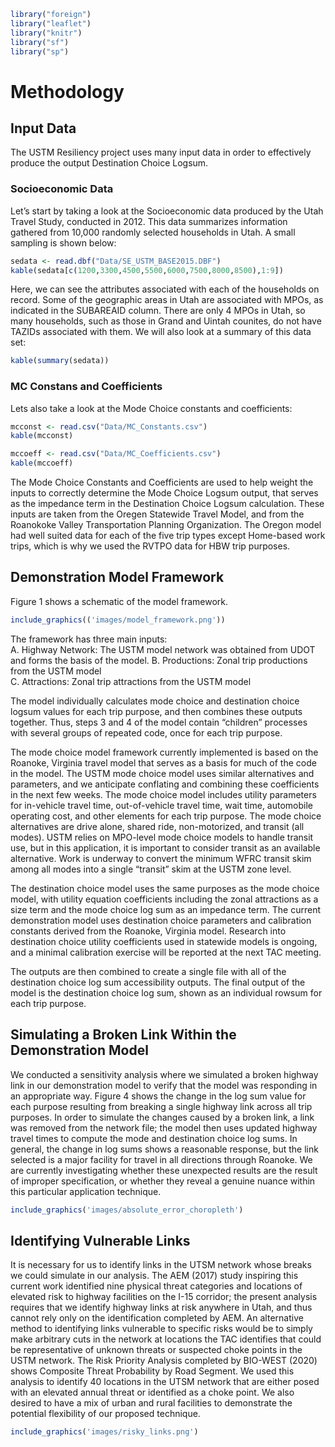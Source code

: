 ```r
library("foreign")
library("leaflet")
library("knitr")
library("sf")
library("sp")
```

# Methodology

## Input Data
The USTM Resiliency project uses many input data in order to effectively produce the output Destination Choice Logsum.

### Socioeconomic Data
Let's start by taking a look at the Socioeconomic data produced by the Utah Travel Study, conducted in 2012. This data summarizes information gathered from 10,000 randomly selected households in Utah. A small sampling is shown below:
```r
sedata <- read.dbf("Data/SE_USTM_BASE2015.DBF")
kable(sedata[c(1200,3300,4500,5500,6000,7500,8000,8500),1:9])
```
Here, we can see the attributes associated with each of the households on record. Some of the geographic areas in Utah are associated with MPOs, as indicated in the SUBAREAID column. There are only 4 MPOs in Utah, so many households, such as those in Grand and Uintah counites, do not have TAZIDs associated with them. We will also look at a summary of this data set:
```r
kable(summary(sedata))
```

### MC Constans and Coefficients
Lets also take a look at the Mode Choice constants and coefficients:
```r
mcconst <- read.csv("Data/MC_Constants.csv")
kable(mcconst)
```

```r
mccoeff <- read.csv("Data/MC_Coefficients.csv")
kable(mccoeff)
```

The Mode Choice Constants and Coefficients are used to help weight the inputs to correctly determine the Mode Choice Logsum output, that serves as the impedance term in the Destination Choice Logsum calculation. These inputs are taken from the Oregen Statewide Travel Model, and from the Roanokoke Valley Transportation Planning Organization. The Oregon model had well suited data for each of the five trip types except Home-based work trips, which is why we used the RVTPO data for HBW trip purposes. 

## Demonstration Model Framework

Figure 1 shows a schematic of the model framework. 
```r
include_graphics(('images/model_framework.png'))
```


The framework has three main inputs:	
A. Highway Network: The USTM model network was obtained from UDOT and forms the basis of the model.
B. Productions: Zonal trip productions from the USTM model  
C. Attractions: Zonal trip attractions from the USTM model
  
The model individually calculates mode choice and destination choice logsum values for each trip purpose, and then combines these outputs together. Thus, steps 3 and 4 of the model contain “children” processes with several groups of repeated code, once for each trip purpose. 

The mode choice model framework currently implemented is based on the Roanoke, Virginia travel model that serves as a basis for much of the code in the model. The USTM mode choice model uses similar alternatives and parameters, and we anticipate conflating and combining these coefficients in the next few weeks. The mode choice model includes utility parameters for in-vehicle travel time, out-of-vehicle travel time, wait time, automobile operating cost, and other elements for each trip purpose. The mode choice alternatives are drive alone, shared ride, non-motorized, and transit (all modes). USTM relies on MPO-level mode choice models to handle transit use, but in this application, it is important to consider transit as an available alternative. Work is underway to convert the minimum WFRC transit skim among all modes into a single “transit” skim at the USTM zone level.

The destination choice model uses the same purposes as the mode choice model, with utility equation coefficients including the zonal attractions as a size term and the mode choice log sum as an impedance term. The current demonstration model uses destination choice parameters and calibration constants derived from the Roanoke, Virginia model. Research into destination choice utility coefficients used in statewide models is ongoing, and a minimal calibration exercise will be reported at the next TAC meeting.

The outputs are then combined to create a single file with all of the destination choice log sum accessibility outputs. The final output of the model is the destination choice log sum, shown as an individual rowsum for each trip purpose. 

## Simulating a Broken Link Within the Demonstration Model
We conducted a sensitivity analysis where we simulated a broken highway link in our demonstration model to verify that the model was responding in an appropriate way. Figure 4 shows the change in the log sum value for each purpose resulting from breaking a single highway link across all trip purposes. In order to simulate the changes caused by a broken link, a link was removed from the network file; the model then uses updated highway travel times to compute the mode and destination choice log sums. In general, the change in log sums shows a reasonable response, but the link selected is a major facility for travel in all directions through Roanoke. We are currently investigating whether these unexpected results are the result of improper specification, or whether they reveal a genuine nuance within this particular application technique. 


```r
include_graphics('images/absolute_error_choropleth')
```

## Identifying Vulnerable Links
It is necessary for us to identify links in the UTSM network whose breaks we could simulate in our analysis. The AEM (2017) study inspiring this current work identified nine physical threat categories and locations of elevated risk to highway facilities on the I-15 corridor; the present analysis requires that we identify highway links at risk anywhere in Utah, and thus cannot rely only on the identification completed by AEM. An alternative method to identifying links vulnerable to specific risks would be to simply make arbitrary cuts in the network at locations the TAC identifies that could be representative of unknown threats or suspected choke points in the USTM network. The Risk Priority Analysis completed by BIO-WEST (2020) shows Composite Threat Probability by Road Segment. We used this analysis to identify 40 locations in the UTSM network that are either posed with an elevated annual threat or identified as a choke point. We also desired to have a mix of urban and rural facilities to demonstrate the potential flexibility of our proposed technique. 

```r
include_graphics('images/risky_links.png')
```


